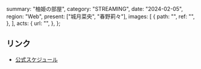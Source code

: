   summary: "柚姫の部屋",
  category: "STREAMING",
  date: "2024-02-05",
  region: "Web",
  present: ["城月菜央", "春野莉々"],
  images: [
    {
      path: "",
      ref: "",
    },
  ],
  acts: {
    url: "",
  },
};

## リンク

- [公式スケジュール](https://takanenonadeshiko.jp/?p=1746)
